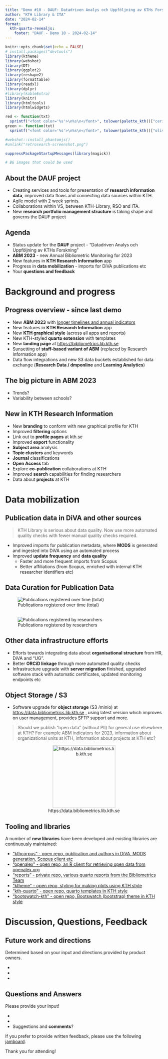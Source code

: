 ```yaml
---
title: "Demo #10 - DAUF: Datadriven Analys och Uppföljning av KTHs Forskning"
author: "KTH Library & ITA"
date: "2024-02-14"
format: 
  kth-quarto-revealjs:
    footer: "DAUF - Demo 10 - 2024-02-14"
---
```

  
```r
knitr::opts_chunk$set(echo = FALSE)
# install.packages("devtools")
library(ktheme)
library(webshot)
library(DT)
library(ggplot2)
library(reshape2)
library(formattable)
library(readxl)
library(dplyr)
#library(kableExtra)
library(knitr)
library(htmltools)
library(htmlwidgets)

red <- function(txt) 
  sprintf("<font color='%s'>\n%s\n</font>", tolower(palette_kth()["cerise"]), txt)
green <- function(txt) 
  sprintf("<font color='%s'>\n%s\n</font>", tolower(palette_kth()["olive"]), txt)

#webshot::install_phantomjs()
#unlink("retrosearch-screenshot.png")

suppressPackageStartupMessages(library(magick))

# BG images that could be used

```

## About the DAUF project

- Creating services and tools for presentation of **research information data**, improved data flows and connecting data sources within KTH.
- Agile model with 2 week sprints.  
- Collaborations within VS, between KTH-Library, RSO and ITA.  
- New **research portfolio management structure** is taking shape and governs the DAUF project

## Agenda {data-background=assets/bg/notes.png data-background-size=cover}

- Status update for the **DAUF** project - "Datadriven Analys och Uppföljning av KTHs Forskning"
- **ABM 2023** - new Annual Bibliometric Monitoring for 2023
- New features in **KTH Research Information** app
- Progress in **data mobilization** - imports for DiVA publications etc
- Your **questions and feedback**

# Background and progress {data-background=assets/bg/kth-6.png data-background-size=cover}

## Progress overview - since last demo {data-background=assets/bg/plant.png data-background-size=cover}

- New **ABM 2023** with [longer timelines and annual indicators](https://www.kth.se/en/biblioteket/nyheter/upptack-kth-s-genomslag-arlig-bibliometrisk-uppfoljning-abu-for-2023-1.1304850)
- New features in **KTH Research Information** app
- New **KTH graphical style** (across all apps and reports)
- New KTH-styled **quarto extension** with templates
- New **landing page** at <https://bibliometrics.lib.kth.se>
- Sunsetting of **staff-based variant of ABM** (replaced by Research Information app)
- Data flow integrations and new S3 data buckets established for data exchange (**Research Data / dmponline** and **Learning Analytics**)

## The big picture in ABM 2023

- Trends?
- Variability between schools?

## New in **KTH Research Information** {.smaller}

- New **branding** to conform with new graphical profile for KTH
- Improved **filtering** options
- Link out to **profile pages** at kth.se
- Improved **export** functionality
- **Subject area** analysis
- **Topic clusters** and keywords
- **Journal** classifications
- **Open Access** tab
- Explore **co-publication** collaborations at KTH
- Improved **search** capabilities for finding researchers
- Data about **projects** at KTH

# Data mobilization

## Publication data in DiVA and other sources

> KTH Library is serious about data quality. Now use more automated quality checks with fewer manual quality checks required. 

- Improved imports for publication metadata, where **MODS** is generated and ingested into DiVA using an automated process
- Improved **update frequency** and **data quality**
  - Faster and more frequent imports from Scopus
  - Better affiliations (from Scopus, enriched with internal KTH researcher identifiers etc)
  
## Data Curation for Publication Data

![Publications registered over time (total)](assets/img/pubs-registered.png)

##

![Publications registered by researchers](assets/img/pubs-registered-researchers.png)

## Other data infrastructure efforts

- Efforts towards integrating data about **organisational structure** from HR, DiVA and "UG".
- Better **ORCiD linkage** through more automated quality checks
- Infrastructure upgrade with **server migration** finished, upgraded software stack with automatic certificates, updated monitoring endpoints etc

## Object Storage / S3 {.smaller}

- Software upgrade for **object storage** (S3 /minio) at <https://data.bibliometrics.lib.kth.se>
, using latest version which improves on user management, provides SFTP support and more.

> Should we publish "open data" (without PII) for general use elsewhere at KTH? For example ABM indicators for 2023, information about organizational units at KTH, information about projects at KTH etc?

<center>
![https://data.bibliometrics.lib.kth.se](assets/img/minio-kth.png){height=200}
</center>


## Tooling and libraries {.smaller}

A number of **new libraries** have been developed and existing libraries are continuously maintained:

- ["kthcorpus" - open repo, publication and authors in DiVA, MODS generation, Scopus client etc](https://github.com/KTH-Library/kthcorpus)
- ["openalex" - open repo, an R client for retrieving open data from openalex.org](https://github.com/KTH-Library/institutions)
- ["reports" - private repo, various quarto reports from the Bibliometrics Team](https://github.com/KTH-Library/reports) 
- ["ktheme" - open repo, styling for making plots using KTH style](https://github.com/KTH-Library/ktheme) 
- ["kth-quarto" - open repo, quarto templates in KTH style](https://github.com/KTH-Library/kth-quarto)
- ["bootswatch-kth" - open repo, Bootswatch (bootstrap) theme in KTH style](https://github.com/KTH-Library/bootswatch-kth)

# Discussion, Questions, Feedback {data-background=assets/bg/kth-2.png data-background-size=cover}

## Future work and directions

Determined based on your input and directions provided by product owners.

-
-
-

## Questions and Answers {.smaller}

Please provide your input!

-
-
- Suggestions and **comments**?

If you prefer to provide written feedback, please use the following [jamboard](https://jamboard.google.com/d/17xE5Pxs339c3Teco5DeuTAaz9EbJGdtNQCI6u5lEW3o/viewer).

Thank you for attending!
